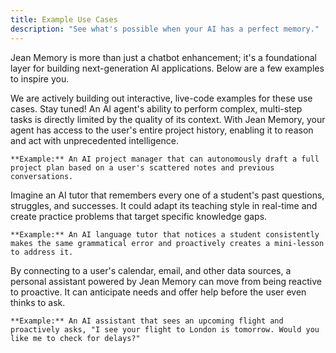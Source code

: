```yaml
---
title: Example Use Cases
description: "See what's possible when your AI has a perfect memory."
---
```


Jean Memory is more than just a chatbot enhancement; it's a foundational layer for building next-generation AI applications. Below are a few examples to inspire you.

<Note>
We are actively building out interactive, live-code examples for these use cases. Stay tuned!
</Note>

<Cards>
  <Card
    title="The Truly Agentic AI"
    icon="robot"
  >
    An AI agent's ability to perform complex, multi-step tasks is directly limited by the quality of its context. With Jean Memory, your agent has access to the user's entire project history, enabling it to reason and act with unprecedented intelligence.

    **Example:** An AI project manager that can autonomously draft a full project plan based on a user's scattered notes and previous conversations.
  </Card>
  <Card
    title="The Personalized AI Tutor"
    icon="graduation-cap"
  >
    Imagine an AI tutor that remembers every one of a student's past questions, struggles, and successes. It could adapt its teaching style in real-time and create practice problems that target specific knowledge gaps.
    
    **Example:** An AI language tutor that notices a student consistently makes the same grammatical error and proactively creates a mini-lesson to address it.
  </Card>
  <Card
    title="The Proactive Personal Assistant"
    icon="user-shield"
  >
    By connecting to a user's calendar, email, and other data sources, a personal assistant powered by Jean Memory can move from being reactive to proactive. It can anticipate needs and offer help before the user even thinks to ask.

    **Example:** An AI assistant that sees an upcoming flight and proactively asks, "I see your flight to London is tomorrow. Would you like me to check for delays?"
  </Card>
</Cards>
